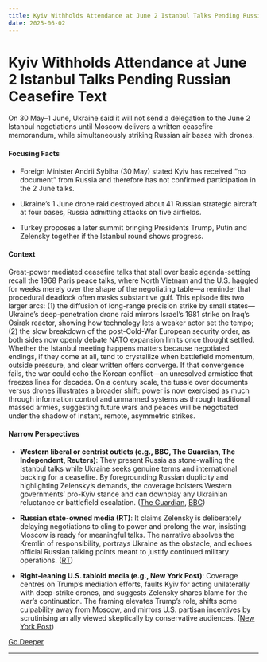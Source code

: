 ```yaml
---
title: Kyiv Withholds Attendance at June 2 Istanbul Talks Pending Russian Ceasefire Text
date: 2025-06-02
---
```


# Kyiv Withholds Attendance at June 2 Istanbul Talks Pending Russian Ceasefire Text

On 30 May–1 June, Ukraine said it will not send a delegation to the June 2 Istanbul negotiations until Moscow delivers a written ceasefire memorandum, while simultaneously striking Russian air bases with drones.

#### Focusing Facts

- Foreign Minister Andrii Sybiha (30 May) stated Kyiv has received “no document” from Russia and therefore has not confirmed participation in the 2 June talks.

- Ukraine’s 1 June drone raid destroyed about 41 Russian strategic aircraft at four bases, Russia admitting attacks on five airfields.

- Turkey proposes a later summit bringing Presidents Trump, Putin and Zelensky together if the Istanbul round shows progress.

#### Context

Great-power mediated ceasefire talks that stall over basic agenda-setting recall the 1968 Paris peace talks, where North Vietnam and the U.S. haggled for weeks merely over the shape of the negotiating table—a reminder that procedural deadlock often masks substantive gulf. This episode fits two larger arcs: (1) the diffusion of long-range precision strike by small states—Ukraine’s deep-penetration drone raid mirrors Israel’s 1981 strike on Iraq’s Osirak reactor, showing how technology lets a weaker actor set the tempo; (2) the slow breakdown of the post-Cold-War European security order, as both sides now openly debate NATO expansion limits once thought settled. Whether the Istanbul meeting happens matters because negotiated endings, if they come at all, tend to crystallize when battlefield momentum, outside pressure, and clear written offers converge. If that convergence fails, the war could echo the Korean conflict—an unresolved armistice that freezes lines for decades. On a century scale, the tussle over documents versus drones illustrates a broader shift: power is now exercised as much through information control and unmanned systems as through traditional massed armies, suggesting future wars and peaces will be negotiated under the shadow of instant, remote, asymmetric strikes.

#### Narrow Perspectives

- **Western liberal or centrist outlets (e.g., BBC, The Guardian, The Independent, Reuters)**: They present Russia as stone-walling the Istanbul talks while Ukraine seeks genuine terms and international backing for a ceasefire. By foregrounding Russian duplicity and highlighting Zelensky’s demands, the coverage bolsters Western governments’ pro-Kyiv stance and can downplay any Ukrainian reluctance or battlefield escalation. ([The Guardian](https://www.theguardian.com/world/2025/may/31/ukraine-war-briefing-zelenskyy-accuses-moscow-of-doing-everything-it-can-to-sabotage-peace-talks), [BBC](https://www.bbc.com/news/articles/c93yv5zpk1ko))

- **Russian state-owned media (RT)**: It claims Zelensky is deliberately delaying negotiations to cling to power and prolong the war, insisting Moscow is ready for meaningful talks. The narrative absolves the Kremlin of responsibility, portrays Ukraine as the obstacle, and echoes official Russian talking points meant to justify continued military operations. ([RT](https://www.rt.com/russia/618380-polyansky-ukraine-zelensky-talks/))

- **Right-leaning U.S. tabloid media (e.g., New York Post)**: Coverage centres on Trump’s mediation efforts, faults Kyiv for acting unilaterally with deep-strike drones, and suggests Zelensky shares blame for the war’s continuation. The framing elevates Trump’s role, shifts some culpability away from Moscow, and mirrors U.S. partisan incentives by scrutinising an ally viewed skeptically by conservative audiences. ([New York Post](https://nypost.com/2025/06/01/us-news/ukraine-did-not-give-trump-advance-notice-before-obliterating-russian-doomsday-nuclear-bombers-reports/))


[Go Deeper](https://www.perplexity.ai/search?q=Kyiv+Withholds+Attendance+at+June+2+Istanbul+Talks+Pending+Russian+Ceasefire+Text)

---

<a id='ukraines-spiderweb-trucks-launched-drone-raid-shreds-40-russian-bombers-deep-in-siberia'></a>
